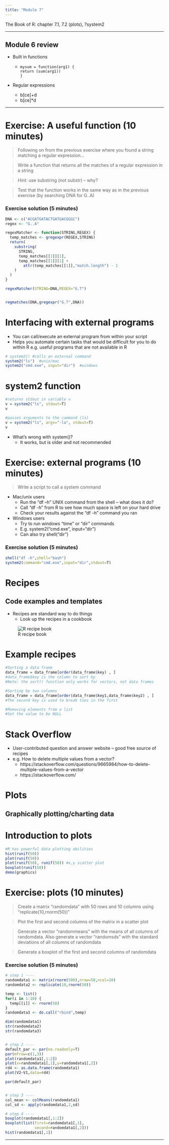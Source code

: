 ```yaml
---
title: "Module 7"
---
```


The Book of R: chapter 7.1, 7.2 (plots), ?system2

***

## Module 6 review

* Built in functions

    * ```
mysum = function(arg1) {
  return (sum(arg1))
  }
````

* Regular expressions
    * b[ce]+d
    * b[ce]*d
    
***

# Exercise: A useful function (10 minutes)

>Following on from the previous exercise where you found a string matching a regular expression...

>Write a function that returns all the matches of a regular expression in a string

>Hint: use substring (not substr) – why?

>Test that the function works in the same way as in the previous exercise (by searching DNA for G..A)

### Exercise solution (5 minutes)
```r
DNA <- c("ACGATGATACTGATGACGGGC")
regex <- "G..A"

regexMatcher <- function(STRING,REGEX) {
  temp_matches <- gregexpr(REGEX,STRING)
  return(
    substring(
      STRING,
      temp_matches[[1]][1],
      temp_matches[[1]][1] +
        attr(temp_matches[[1]],"match.length") - 1
    )
  )
}

regexMatcher(STRING=DNA,REGEX="G.T")


regmatches(DNA,gregexpr("G.T",DNA))
```

# Interfacing with external programs

* You can call/execute an external program from within your script
* Helps you automate certain tasks that would be difficult for you to do within R e.g. useful programs that are not available in R

```r
# system2() #calls an external command
system2("ls")  #unix/mac
system2("cmd.exe", input="dir")  #windows

```

# system2 function

```r
#returns stdout in variable v
v = system2("ls", stdout=T)
v

#passes arguments to the command (ls)
v = system2("ls", args="-la", stdout=T)
v

```

* What's wrong with system()?
    * It works, but is older and not recommended

# Exercise: external programs (10 minutes)

>Write a script to call a system command

* Mac/unix users
    * Run the “df –h” UNIX command from the shell – what does it do?
    * Call “df -h” from R to see how much space is left on your hard drive
    * Check your results against the “df -h” command you ran
* Windows users
    * Try to run windows "time" or "dir" commands
    * E.g. system2("cmd.exe", input="dir")
    * Can also try shell("dir")

### Exercise solution (5 minutes)
```r
shell("df -h",shell="bash")
system2(command="cmd.exe",input="dir",stdout=T)
```

# Recipes
## Code examples and templates

* Recipes are standard way to do things
    * Look up the recipes in a cookbook 

![R recipe book](recipebookTOC.png)

# Example recipes

```r
#Sorting a data frame
data_frame = data_frame[order(data_frame$key) , ]
#data_frame$key is the column to sort by
#Note: the sort() function only works for vectors, not data frames

#Sorting by two columns
data_frame = data_frame[order(data_frame$key1,data_frame$key2) , ] 
#The second key is used to break ties in the first

#Removing elements from a list
#Set the value to be NULL
```

# Stack Overflow
* User-contributed question and answer website – good free source of recipes
* e.g. How to delete multiple values from a vector?
    * https://stackoverflow.com/questions/9665984/how-to-delete-multiple-values-from-a-vector
    * https://stackoverflow.com/

# Plots
## Graphically plotting/charting data

# Introduction to plots

```r
#R has powerful data plotting abilities
hist(runif(50))
plot(runif(50))
plot(runif(50), runif(50)) #x,y scatter plot
boxplot(runif(50))
demo(graphics)
```

# Exercise: plots (10 minutes)

>Create a matrix “randomdata” with 50 rows and 10 columns using "replicate(10,rnorm(50))"

>Plot the first and second columns of the matrix in a scatter plot

>Generate a vector “randommeans” with the means of all columns of randomdata. Also generate a vector “randomsds” with the standard deviations of all columns of randomdata

>Generate a boxplot of the first and second columns of randomdata

### Exercise solution (5 minutes)
```r
# step 1 ----
randomdata1 <- matrix(rnorm(500),nrow=50,ncol=10)
randomdata2 <- replicate(10,rnorm(50))

temp <- list()
for(i in 1:10) {
  temp[[i]] <- rnorm(50)
}
randomdata3 <- do.call("rbind",temp)

dim(randomdata1)
str(randomdata2)
str(randomdata3)


# step 2 ----
default_par <- par(no.readonly=T)
par(mfrow=c(1,3))
plot(randomdata1[,1:2])
plot(x=randomdata1[,1],y=randomdata1[,2])
rd4 <- as.data.frame(randomdata1)
plot(V2~V1,data=rd4)

par(default_par)


# step 3 ----
col_mean <- colMeans(randomdata1)
col_sd <- apply(randomdata1,2,sd)

# step 4 ----
boxplot(randomdata1[,1:2])
boxplot(list(first=randomdata1[,1],
             second=randomdata1[,2]))
hist(randomdata1[,1])

```

***
